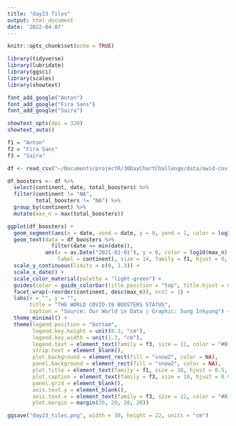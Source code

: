 ```yaml
---
title: "day23 Tiles"
output: html_document
date: '2022-04-07'
---
```


```r
knitr::opts_chunk$set(echo = TRUE)
```

```r
library(tidyverse)
library(lubridate)
library(ggsci)
library(scales)
library(showtext)

font_add_google("Anton")
font_add_google("Fira Sans")
font_add_google("Saira")

showtext_opts(dpi = 320)
showtext_auto()

f1 = "Anton"
f2 = "Fira Sans"
f3 = "Saira"
```

```r
df <- read_csv("~/Documents/projectR/30DayChartChallenge/data/owid-covid-data.csv")

df_boosters <- df %>% 
  select(continent, date, total_boosters) %>% 
  filter(continent != "NA",
         total_boosters != "NA") %>% 
  group_by(continent) %>% 
  mutate(max_n = max(total_boosters))

ggplot(df_boosters) +
  geom_segment(aes(x = date, xend = date, y = 0, yend = 1, color = log10(total_boosters)), size = 0.75) +
  geom_text(data = df_boosters %>% 
              filter(date == min(date)),
            aes(x = as.Date("2021-01-01"), y = 0, color = log10(max_n),
                label = continent), size = 14, family = f1, hjust = 0, vjust = 0) +
  scale_y_continuous(limits = c(0, 1.3)) + 
  scale_x_date() +
  scale_color_material(palette = "light-green") +
  guides(color = guide_colorbar(title.position = "top", title.hjust = 0.5, title = "Total boosters(log10)")) +
  facet_wrap(~reorder(continent, desc(max_n)), ncol = 1) +
  labs(x = "", y = "", 
       title = "THE WORLD COVID-19 BOOSTERS STATUS",
       caption = "Source: Our World in Data | Graphic: Sung Inkyung") +
  theme_minimal() +
  theme(legend.position = "bottom",
        legend.key.height = unit(0.3, "cm"),
        legend.key.width = unit(1.3, "cm"),
        legend.text = element_text(family = f3, size = 11, color = "#012401"),
        strip.text = element_blank(),
        plot.background = element_rect(fill = "snow2", color = NA),
        panel.background = element_rect(fill = "snow2", color = NA),
        plot.title = element_text(family = f1, size = 38, hjust = 0.5, color = "#012401", margin = margin(b = 15)),
        plot.caption = element_text(family = f3, size = 10, hjust = 0.95, color = "snow4", margin = margin(t = 15)),
        panel.grid = element_blank(),
        axis.text.y = element_blank(),
        axis.text.x = element_text(family = f3, size = 12, color = "#012401"),
        plot.margin = margin(20, 20, 20, 20))

ggsave("day23_tiles.png", width = 30, height = 22, units = "cm")
```
